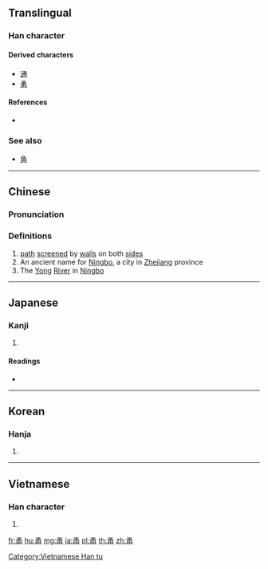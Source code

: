 {{also|角}}
==Translingual==
{{Han etyl}}

===Han character===
{{Han char|rn=101|rad=用|as=02|sn=7|four=17227|canj=NIBQ|ids=⿱龴用}}

====Derived characters====
* [[通]]
* [[勇]]

====References====
* {{Han ref|kx=0756.030|dkj=21707|dj=1166.050|hdz=10053.180|uh=752C|ud=29996|bh=A869|bd=43113}}

===See also===
* [[角]]<!-- graphically similar -->

----

==Chinese==
{{zh-forms}}

===Pronunciation===
{{zh-pron
|m=yǒng,dòng
|c=jung2
|mc=y
|oc=y
|ma=
|cat=n,pn
}}

===Definitions===
# [[path]] [[screen]]ed by [[wall]]s on both [[side]]s
# An ancient name for [[Ningbo]], a city in [[Zhejiang]] province
# The [[Yong]] [[river|River]] in [[Ningbo]]

----

==Japanese==

===Kanji===
{{ja-kanji|grade=|rs=用02}}

# {{defn|lang=ja|sort=用02}}

====Readings====
* {{ja-readings|on=[[よう]] (yō)|kun=[[つね]] (tsune), [[つかう]] (tsukau), [[おどる]] (odoru)|nanori=}}

----

==Korean==

===Hanja===
{{ko-hanja|hangeul=용|eumhun=|rv=yong|mr=yong|y=yong}}

# {{defn|lang=ko|sort=用02}}

----

==Vietnamese==

===Han character===
{{vi-readings|rs=用02|hanviet=dũng}}

# {{defn|lang=vi|sort=用02}}

[[Category:Vietnamese Han tu]]

[[fr:甬]]
[[hu:甬]]
[[mg:甬]]
[[ja:甬]]
[[pl:甬]]
[[th:甬]]
[[zh:甬]]